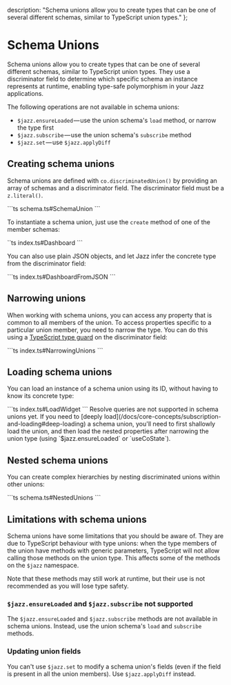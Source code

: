 
  description: "Schema unions allow you to create types that can be one of several different schemas, similar to TypeScript union types."
};

# Schema Unions

Schema unions allow you to create types that can be one of several different schemas, similar to TypeScript union types.
They use a discriminator field to determine which specific schema an instance represents at runtime, enabling type-safe polymorphism in your Jazz applications.

The following operations are not available in schema unions:

* `$jazz.ensureLoaded`&hairsp;—&hairsp;use the union schema's `load` method, or narrow the type first
* `$jazz.subscribe`&hairsp;—&hairsp;use the union schema's `subscribe` method
* `$jazz.set`&hairsp;—&hairsp;use `$jazz.applyDiff`

## Creating schema unions

Schema unions are defined with `co.discriminatedUnion()` by providing an array of schemas and a discriminator field.
The discriminator field must be a `z.literal()`.

<CodeGroup>
```ts schema.ts#SchemaUnion
```
</CodeGroup>

To instantiate a schema union, just use the `create` method of one of the member schemas:

<CodeGroup>
``ts index.ts#Dashboard
```
</CodeGroup>

You can also use plain JSON objects, and let Jazz infer the concrete type from the discriminator field:

<CodeGroup>
```ts index.ts#DashboardFromJSON
```
</CodeGroup>

## Narrowing unions

When working with schema unions, you can access any property that is common to all members of the union.
To access properties specific to a particular union member, you need to narrow the type.
You can do this using a [TypeScript type guard](https://www.typescriptlang.org/docs/handbook/2/narrowing.html) on the discriminator field:

<CodeGroup>
```ts index.ts#NarrowingUnions
```
</CodeGroup>

## Loading schema unions

You can load an instance of a schema union using its ID, without having to know its concrete type:

<CodeGroup>
```ts index.ts#LoadWidget
```
</CodeGroup>

<Alert variant="info" className="mt-4 flex gap-2 items-center">
 Resolve queries are not supported in schema unions yet. If you need to [deeply load](/docs/core-concepts/subscription-and-loading#deep-loading) a schema union,
 you'll need to first shallowly load the union, and then load the nested properties after narrowing the union type (using `$jazz.ensureLoaded` or `useCoState`).
</Alert>

## Nested schema unions

You can create complex hierarchies by nesting discriminated unions within other unions:

<CodeGroup>
```ts schema.ts#NestedUnions
```
</CodeGroup>

## Limitations with schema unions

Schema unions have some limitations that you should be aware of. They are due to TypeScript behaviour with type unions: when the type members of the union have methods with generic parameters, TypeScript will not allow calling those methods on the union type. This affects some of the methods on the `$jazz` namespace.

Note that these methods may still work at runtime, but their use is not recommended as you will lose type safety.

### `$jazz.ensureLoaded` and `$jazz.subscribe` not supported

The `$jazz.ensureLoaded` and `$jazz.subscribe` methods are not available in schema unions.
Instead, use the union schema's `load` and `subscribe` methods.

### Updating union fields

You can't use `$jazz.set` to modify a schema union's fields (even if the field is present in all the union members).
Use `$jazz.applyDiff` instead.
